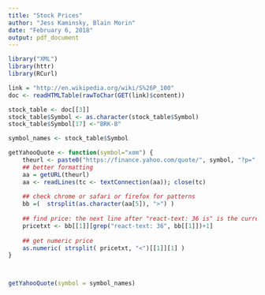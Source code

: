 ```yaml
---
title: "Stock Prices"
author: "Jess Kaminsky, Blain Morin"
date: "February 6, 2018"
output: pdf_document
---
```


```r
library("XML")
library(httr)
library(RCurl)

link = "http://en.wikipedia.org/wiki/S%26P_100"
doc <- readHTMLTable(rawToChar(GET(link)$content))

stock_table <- doc[[3]]
stock_table$Symbol <- as.character(stock_table$Symbol)
stock_table$Symbol[17] <-"BRK-B"

symbol_names <- stock_table$Symbol

getYahooQuote <- function(symbol="xom") {
    theurl <- paste0("https://finance.yahoo.com/quote/", symbol, "?p=", symbol)
    ## better formatting
    aa = getURL(theurl)
    aa <- readLines(tc <- textConnection(aa)); close(tc)
    
    ## check chrome or safari or firefox for patterns
    bb =(  strsplit(as.character(aa[5]), ">") ) 
    
    ## find price: the next line after "react-text: 36 is" is the current price
    pricetxt <- bb[[1]][grep("react-text: 36", bb[[1]])+1]
    
    ## get numeric price
    as.numeric( strsplit( pricetxt, "<")[[1]][1] ) 
}



getYahooQuote(symbol = symbol_names)
```
